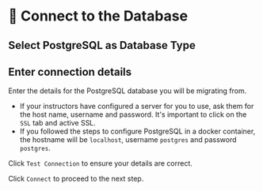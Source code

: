 
# 👐 Connect to the Database

## Select PostgreSQL as Database Type

<Screenshot url="https://www.mongodb.com/products/tools/relational-migrator" src="img/60-image-000.png" alt="Selecting PostgreSQL as Database" />

## Enter connection details

Enter the details for the PostgreSQL database you will be migrating from.

 - If your instructors have configured a server for you to use, ask them for the host name, username and password. It's important to click on the `SSL` tab and active SSL.
 - If you followed the steps to configure PostgreSQL in a docker container, the hostname will be `localhost`, username `postgres` and password `postgres`. 

Click `Test Connection` to ensure your details are correct.

Click `Connect` to proceed to the next step.

<Screenshot url="https://www.mongodb.com/products/tools/relational-migrator" src="img/60-image-001.png" alt="Screenshot of the connect modal" />
